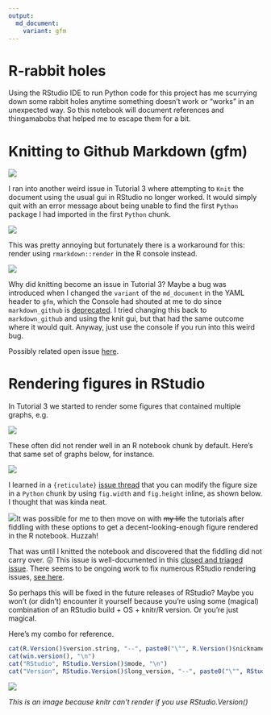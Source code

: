 ```yaml
---
output:
  md_document:
    variant: gfm
---
```


# R-rabbit holes

Using the RStudio IDE to run Python code for this project has me scurrying down some rabbit holes anytime something doesn't work or "works" in an unexpected way. So this notebook will document references and thingamabobs that helped me to escape them for a bit.

# Knitting to Github Markdown (gfm)

![](images/knit-gui.PNG)

I ran into another weird issue in Tutorial 3 where attempting to `Knit` the document using the usual gui in RStudio no longer worked. It would simply quit with an error message about being unable to find the first `Python` package I had imported in the first `Python` chunk.

![](images/render-using-knit-gui.PNG)

This was pretty annoying but fortunately there is a workaround for this: render using `rmarkdown::render` in the R console instead.

[![](images/render-using-console.PNG)](https://github.com/rstudio/reticulate/issues/863#issuecomment-1096556772)

Why did knitting become an issue in Tutorial 3? Maybe a bug was introduced when I changed the `variant` of the `md_document` in the YAML header to `gfm`, which the Console had shouted at me to do since `markdown_github` is  [deprecated](https://github.com/r-lib/pkgdown/pull/1473). I tried changing this back to `markdown_github` and using the knit gui, but that had the same outcome where it would quit. Anyway, just use the console if you run into this weird bug. 

Possibly related open issue [here](https://github.com/rstudio/reticulate/issues/863). 

# Rendering figures in RStudio

In Tutorial 3 we started to render some figures that contained multiple graphs, e.g.

[![](images/tut3-visual.PNG)](https://uvadlc-notebooks.readthedocs.io/en/latest/tutorial_notebooks/tutorial3/Activation_Functions.html#Visualizing-the-gradient-flow-after-initialization)

These often did not render well in an R notebook chunk by default. Here's that same set of graphs below, for instance.

![](images/tut3-visual-rchunk-bad.PNG)

I learned in a `{reticulate}` [issue thread](https://github.com/rstudio/reticulate/issues/1140#issuecomment-1625607199) that you can modify the figure size in a `Python` chunk by using `fig.width` and `fig.height` inline, as shown below. I thought that was kinda neat.

![](images/tut3-visual-rchunk-better.PNG)It was possible for me to then move on with ~~my life~~ the tutorials after fiddling with these options to get a decent-looking-enough figure rendered in the R notebook. Huzzah!

That was until I knitted the notebook and discovered that the fiddling did not carry over. 😖 This issue is well-documented in this [closed and triaged issue](https://github.com/rstudio/rstudio/issues/4521#issuecomment-1414371481). There seems to be ongoing work to fix numerous RStudio rendering issues, [see here](https://github.com/rstudio/rstudio/issues/12740).

So perhaps this will be fixed in the future releases of RStudio? Maybe you won't (or didn't) encounter it yourself because you're using some (magical) combination of an RStudio build + OS + knitr/R version. Or you're just magical.

Here's my combo for reference.

```r
cat(R.Version()$version.string, "--", paste0("\"", R.Version()$nickname, "\""), "\n")
cat(win.version(), "\n")
cat("RStudio", RStudio.Version()$mode, "\n")
cat("Version", RStudio.Version()$long_version, "--", paste0("\"", RStudio.Version()$release_name, "\""))
```

[![](images/version-info.PNG)](https://community.rstudio.com/t/rstudio-version-not-found-on-knit/8088/3)

*This is an image because knitr can\'t render if you use RStudio.Version()*
